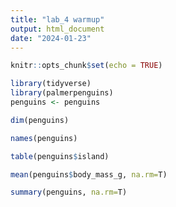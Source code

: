 ```yaml
---
title: "lab_4 warmup"
output: html_document
date: "2024-01-23"
---
```


```r
knitr::opts_chunk$set(echo = TRUE)
```

```r
library(tidyverse)
library(palmerpenguins)
penguins <- penguins
```

```r
dim(penguins)
```

```r
names(penguins)
```

```r
table(penguins$island)
```

```r
mean(penguins$body_mass_g, na.rm=T) 
```

```r
summary(penguins, na.rm=T)
```
